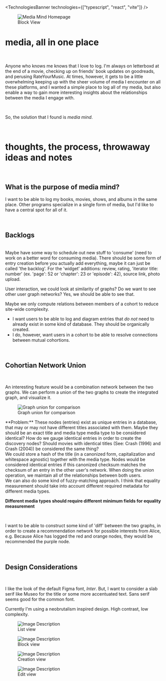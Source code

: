 
<TechnologiesBanner technologies={["typescript", "react", "vite"]} />

<figure>
<Image src="/mediamind/homepage.png" alt="Media Mind Homepage" width={800} height={600} />
<figcaption className="text-center p-2">Block View</figcaption>
</figure>

# media, all in one place

<br />

Anyone who knows me knows that I love to log. I'm always on letterboxd at the end of a movie, checking up on friends' book updates on goodreads, and perusing RateYourMusic. At times, however, it gets to be
a little overwhelming keeping up with the sheer volume of media I encounter on all these platforms, and I wanted a simple place to log all of my media, but also enable a way to gain more interesting insights
about the relationships between the media I engage with.

<br />

So, the solution that I found is *media mind*.

<br />

# thoughts, the process, throwaway ideas and notes

<br />

## What is the purpose of media mind?
I want to be able to log my books, movies, shows, and albums in the same place. Other programs specialize in a single form of media, but I'd like to have a central spot for all of it.

<br />

## Backlogs

<br />
Maybe have some way to schedule out new stuff to 'consume' (need to work on a better word for consuming media).
There should be some form of entry creation before you actually add everything, maybe it can just be called 'the backlog'.
For the 'widget' additions: review, rating, 'iterator title: number' (ex. 'page': 52 or 'chapter': 23 or 'episode': 42), source link, photo upload.

User interaction, we could look at similarity of graphs? Do we want to see other user graph networks? Yes, we should be able to see that.

Maybe we only compute relations between members of a cohort to reduce site-wide complexity.
- I want users to be able to log and diagram entries that *do not* need to already exist in some kind of database. They should be organically created.
- I do, however, want users in a cohort to be able to resolve connections between mutual cohortions.

<br />

## Cohortian Network Union

<br />

An interesting feature would be a combination network between the two graphs. We can perform a union of the two graphs to create the integrated graph, and visualize it.

<figure className="m-4">
<Image className="place-self-center" alt="Graph union for comparison" src="/mediamind/unionmockup.png" height={500} width={500} />
<figcaption className="text-center p-2">Graph union for comparison</figcaption>
</figure>
**Problem:** These nodes (entries) exist as unique entries in a database, that may or may not have different titles associated with them. Maybe they should be an exact title and media type media type to be considered identical? How do we gauge identical entries in order to create the discovery nodes? Should movies with identical titles (See: Crash (1996) and Crash (2004)) be considered the same thing?

<br />
We could store a hash of the title (in a canonized form, capitalization and whitespace agnostic) together with the media type. Nodes would be considered identical entries if this canonized checksum matches the checksum of an entry in the other user's network. When doing the union operation, we maintain all of the relationships between both users.
<br />
We can also do some kind of fuzzy-matching approach. I think that equality measurement should take into account different required metadata for different media types.

<br />

**Different media types should require different minimum fields for equality measurement**

<br />

I want to be able to construct some kind of 'diff' between the two graphs, in order to create a recommendation network for possible interests from Alice, e.g. Because Alice has logged the red and orange nodes, they would be recommended the purple node.

<br />

## Design Considerations

<br />

I like the look of the default Figma font, *Inter*. But, I want to consider a slab serif like Museo for the title or some more accentuated text. Sans serif seems good for the common font.

Currently I'm using a neobrutalism inspired design. High contrast, low complexity.

<div className="grid grid-cols-2 gap-4 m-4">
<figure>
    <Image src="/mediamind/group-1.png" alt="Image Description" height={300} width={300} />
    <figcaption className="text-center p-2">List view</figcaption>
</figure>

<figure>
    <Image src="/mediamind/group-2.png" alt="Image Description" height={300} width={300} />
    <figcaption className="text-center p-2">Block view</figcaption>
</figure>
<figure>
    <Image src="/mediamind/group-3.png" alt="Image Description" height={300} width={300} />
    <figcaption className="text-center p-2">Creation view</figcaption>
</figure>
<figure>
    <Image src="/mediamind/group-4.png" alt="Image Description" height={300} width={300} />
    <figcaption className="text-center p-2">Edit view</figcaption>
</figure>
</div>
